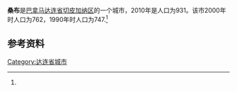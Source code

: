 
{{Infobox settlement
|name                   = 桑布
|native_name            = 
|settlement_type        = [[市_(巴拿马)|市]]
|image_skyline          = 
|image_caption          = 
|image_alt              = 
|pushpin_map            = Panama
|coordinates_display    = inline,title
|coordinates_region     = PA
|subdivision_type       = 国家
|subdivision_name       = {{flag|Panama}}
|subdivision_type1      = [[巴拿马行政区划|省份]]
|subdivision_name1      = [[达连省|达连省]]
|subdivision_type2      = [[区_(巴拿马)|区]]
|subdivision_name2      = [[切皮加纳区|切皮加纳区]]
|leader_title           = 
|leader_name            = 
|established_title      = 设立时间
|established_date       = 
|area_land_km2          = 38.8
|area_footnotes         = <ref name=inec>[http://www.contraloria.gob.pa/inec/archivos/P3601Cuadro11.xls {{Wayback|url=http://www.contraloria.gob.pa/inec/archivos/P3601Cuadro11.xls |date=20160304030354 }} "Cuadro 11 (Superficie, población y densidad de población en la República...)" [Table 11 (Area, population, and population density in the Republic...)<nowiki>]</nowiki>] (.xls). In {{cite web|title=Resultados Finales Básicos|trans-title=Basic Final Results|url=https://www.contraloria.gob.pa/inec/publicaciones/Publicaciones.aspx?ID_SUBCATEGORIA=59&ID_PUBLICACION=360&ID_IDIOMA=1&ID_CATEGORIA=13|publisher=[[巴拿马国家统计及普查局|巴拿马国家统计及普查局]]|accessdate=May 26, 2015|language=es|archive-date=2015-07-10|archive-url=https://web.archive.org/web/20150710070123/http://www.contraloria.gob.pa/inec/Publicaciones/Publicaciones.aspx?ID_SUBCATEGORIA=59&ID_PUBLICACION=360&ID_IDIOMA=1&ID_CATEGORIA=13|dead-url=no}}</ref>
|population_as_of       = 2010
|population_total       = 931
|population_footnotes   = <ref name=inec/>
|population_density_km2 = 24
|population_note        = 人口密度数据由计算得出
|timezone1              = [[北美东部时区|东部时区]]
|latd=8 |latm=01 |lats=30 |latNS=N
|longd=78|longm= 12|longs=30 |longEW=W
}}

'''桑布'''是[[巴拿马|巴拿马]][[达连省|达连省]][[切皮加纳区|切皮加纳区]]的一个城市，2010年是人口为931。该市2000年时人口为762，1990年时人口为747.<ref name=inec/>

==参考资料==
{{reflist}}

{{Panama-geo-stub}}
{{Darién Province}}

[[Category:达连省城市|Category:达连省城市]]